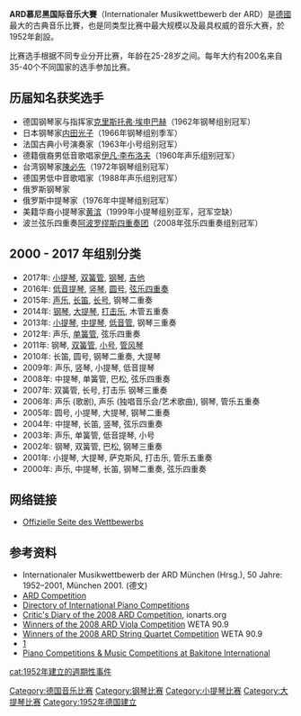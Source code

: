 '''ARD慕尼黑国际音乐大賽'''（Internationaler Musikwettbewerb der ARD）是[[德國|德國]]最大的古典音乐比賽，也是同类型比赛中最大规模以及最具权威的音乐大赛，於1952年創設。

比赛选手根据不同专业分开比赛，年龄在25-28岁之间。每年大约有200名来自35-40个不同国家的选手参加比赛。

==历届知名获奖选手==
*德国钢琴家与指挥家[[克里斯托弗·埃申巴赫|克里斯托弗·埃申巴赫]]（1962年钢琴组别冠军）
*日本钢琴家[[内田光子|内田光子]]（1966年钢琴组别季军）
*法国古典小号演奏家{{le|Maurice André}}（1963年小号组别冠军）
*德籍俄裔男低音歌唱家[[伊凡·李布洛夫|伊凡·李布洛夫]]（1960年声乐组别冠军）
*台湾钢琴家[[陳必先|陳必先]]（1972年钢琴组别冠军）
*德国男低中音歌唱家{{le|Thomas Quasthof}}（1988年声乐组别冠军）
*俄罗斯钢琴家{{le|Anna Malikova}}
*俄罗斯中提琴家{{le|Yuri Bashmet}}（1976年中提琴组别冠军）
*美籍华裔小提琴家[[黄滨|黄滨]]（1999年小提琴组别亚军，冠军空缺）
*波兰弦乐四重奏[[阿波罗缪斯四重奏团|阿波罗缪斯四重奏团]]（2008年弦乐四重奏组别冠军）

==  2000 - 2017 年组别分类==
*2017年: [[小提琴|小提琴]], [[双簧管|双簧管]], [[钢琴|钢琴]], [[吉他|吉他]]
*2016年: [[低音提琴|低音提琴]], [[竖琴|竖琴]], [[圆号|圆号]], [[弦乐四重奏|弦乐四重奏]]
*2015年: [[声乐|声乐]], [[长笛|长笛]], [[长号|长号]], 钢琴二重奏
*2014年: [[钢琴|钢琴]], [[大提琴|大提琴]], [[打击乐|打击乐]], 木管五重奏
*2013年: [[小提琴|小提琴]], [[中提琴|中提琴]], [[低音管|低音管]], 钢琴三重奏
*2012年: 声乐, [[单簧管|单簧管]], 弦乐四重奏
*2011年: 钢琴, [[双簧管|双簧管]], [[小号|小号]], [[管风琴|管风琴]]
*2010年: 长笛, 圆号, 钢琴二重奏, 大提琴
*2009年: 声乐, 竖琴, 小提琴, 低音提琴
*2008年: 中提琴, 单簧管, 巴松, 弦乐四重奏
*2007年: 双簧管, 长号, 打击乐 钢琴三重奏
*2006年: 声乐 (歌剧), 声乐 (独唱音乐会/艺术歌曲), 钢琴, 管乐五重奏
*2005年: 圆号, 小提琴, 大提琴, 钢琴二重奏
*2004年: 中提琴, 长笛, 竖琴, 弦乐四重奏
*2003年: 声乐, 单簧管, 低音提琴, 小号
*2002年: 钢琴, 双簧管, 巴松, 钢琴三重奏
*2001年: 小提琴, 大提琴, 萨克斯风, 打击乐, 管乐五重奏
*2000年: 声乐, 中提琴, 长笛, 钢琴二重奏, 弦乐四重奏

== 网络链接 ==
*[http://www.ard-musikwettbewerb.de Offizielle Seite des Wettbewerbs]{{Wayback|url=http://www.ard-musikwettbewerb.de/ |date=20190919015206 }}

== 参考资料 ==
*Internationaler Musikwettbewerb der ARD München (Hrsg.), 50 Jahre: 1952–2001, München 2001. (德文)
*[https://web.archive.org/web/20140512214508/http://www.br.de/radio/br-klassik-english/ard-music-competition/ard-music-competition100.html ARD Competition]
*[https://web.archive.org/web/20090207192430/http://masamizuno.com/ Directory of International Piano Competitions]
*[http://ionarts.blogspot.com/2008/09/ionarts-at-large-notes-from-ard.html Critic's Diary of the 2008 ARD Competition]{{Wayback|url=http://ionarts.blogspot.com/2008/09/ionarts-at-large-notes-from-ard.html |date=20141106185653 }}, ionarts.org
*[http://www.weta.org/fmblog/?p=397 Winners of the 2008 ARD Viola Competition]{{Wayback|url=http://www.weta.org/fmblog/?p=397 |date=20110814204450 }} WETA 90.9
*[http://www.weta.org/fmblog/?p=412 Winners of the 2008 ARD String Quartet Competition]{{Wayback|url=http://www.weta.org/fmblog/?p=412 |date=20110721225318 }} WETA 90.9
*[http://www.finaidcollege.com/International%20Music%20Competition%20of%20the%20ARD%20Munich.htm]{{Wayback|url=http://www.finaidcollege.com/International%20Music%20Competition%20of%20the%20ARD%20Munich.htm |date=20130915192844 }}
*[http://www.bakitone.com Piano Competitions & Music Competitions at Bakitone International]{{Wayback|url=http://www.bakitone.com/ |date=20191203131817 }}

[[Category:德国音乐比赛|Category:德国音乐比赛]]
[[Category:钢琴比赛|Category:钢琴比赛]]
[[Category:小提琴比赛|Category:小提琴比赛]]
[[Category:大提琴比赛|Category:大提琴比赛]]
[[Category:1952年德国建立|Category:1952年德国建立]]
[[cat:1952年建立的週期性事件|cat:1952年建立的週期性事件]]